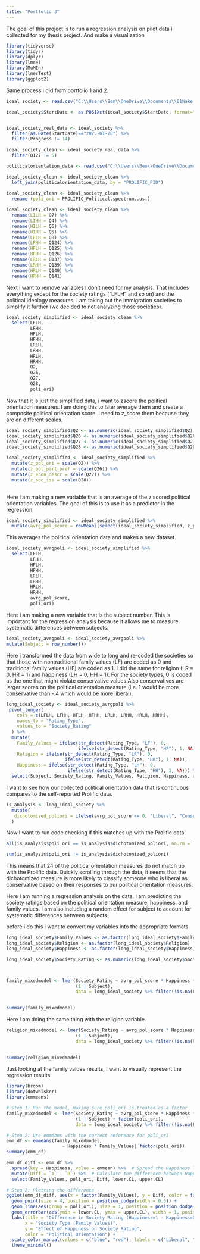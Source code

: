 ```yaml
---
title: "Portfolio 3"
---
```


The goal of this project is to run a regression analysis on pilot data i collected for my thesis project. And make a visualization 

```r
library(tidyverse) 
library(tidyr)
library(dplyr)
library(lme4)
library(MuMIn)
library(lmerTest)
library(ggplot2)

```

Same process i did from portfolio 1 and 2.

```r

ideal_society <- read.csv("C:\\Users\\Ben\\OneDrive\\Documents\\01Wake Forest\\2025SpringDataScience\\IdealSocietyData\\RRRPILOT_IdealSocietiesConservative Values_February 10, 2025_07.27.csv")

ideal_society$StartDate <- as.POSIXct(ideal_society$StartDate, format="%Y-%m-%d %H:%M:%S", tz="UTC")


ideal_society_real_data <- ideal_society %>%
  filter(as.Date(StartDate)=="2025-01-28") %>%
  filter(Progress != 14)

ideal_society_clean <- ideal_society_real_data %>%
  filter(Q127 != 5)

politicalorientation_data <- read.csv("C:\\Users\\Ben\\OneDrive\\Documents\\01Wake Forest\\2025SpringDataScience\\IdealSocietyData\\CopyMergefile.csv")

ideal_society_clean <- ideal_society_clean %>%
  left_join(politicalorientation_data, by = "PROLIFIC_PID")
  
ideal_society_clean <- ideal_society_clean %>%
  rename (poli_ori = PROLIFIC_Political.spectrum..us.)

ideal_society_clean <- ideal_society_clean %>%
  rename(LILH = Q7) %>%
  rename(LIHH = Q4) %>%
  rename(HILH = Q6) %>%
  rename(HIHH = Q5) %>%
  rename(LFLH = Q8) %>%
  rename(LFHH = Q124) %>%
  rename(HFLH = Q125) %>%
  rename(HFHH = Q126) %>%
  rename(LRLH = Q137) %>%
  rename(LRHH = Q139) %>%
  rename(HRLH = Q140) %>%
  rename(HRHH = Q141)

```

Next i want to remove variables I don't need for my analysis. That includes everything except for the society ratings ("LFLH" and so on) and the political ideology measures. I am taking out the immigration societies to simplify it further (we decided to not analyzing those societies).


```r
ideal_society_simplified <- ideal_society_clean %>%
  select(LFLH,
         LFHH,
         HFLH,
         HFHH,
         LRLH,
         LRHH,
         HRLH,
         HRHH,
         Q2,
         Q26,
         Q27,
         Q28,
         poli_ori)
```

Now that it is just the simplified data, i want to zscore the political orientation measures. I am doing this to later average them and create a composite political orientation score. I need to z_score them because they are on different scales.

```r

ideal_society_simplified$Q2 <- as.numeric(ideal_society_simplified$Q2)
ideal_society_simplified$Q26 <- as.numeric(ideal_society_simplified$Q26)
ideal_society_simplified$Q27 <- as.numeric(ideal_society_simplified$Q27)
ideal_society_simplified$Q28 <- as.numeric(ideal_society_simplified$Q28)

ideal_society_simplified <- ideal_society_simplified %>%
  mutate(z_pol_ori = scale(Q2)) %>%
  mutate(z_pol_part_pref = scale(Q26)) %>%
  mutate(z_econ_descr = scale(Q27)) %>%
  mutate(z_soc_iss = scale(Q28))
  
```

Here i am making a new variable that is an average of the z scored political orientation variables. The goal of this is to use it as a predictor in the regression.

```r
ideal_society_simplified <- ideal_society_simplified %>%  
  mutate(avrg_pol_score = rowMeans(select(ideal_society_simplified, z_pol_ori, z_pol_part_pref, z_econ_descr, z_soc_iss), na.rm = TRUE))

```

This averages the political orientation data and makes a new dataset.

```r

ideal_society_avrgpoli <- ideal_society_simplified %>%
  select(LFLH,
         LFHH,
         HFLH,
         HFHH,
         LRLH,
         LRHH,
         HRLH,
         HRHH,
         avrg_pol_score,
         poli_ori)
```


Here I am making a new variable that is the subject number. This is important for the regression analysis because it allows me to measure systematic differences between subjects. 

```r
ideal_society_avrgpoli <- ideal_society_avrgpoli %>%
mutate(Subject = row_number())
```

Here i transformed the data from wide to long and re-coded the societies so that those with nontraditional family values (LF) are coded as 0 and traditional family values (HF) are coded as 1. I did the same for religion (LR = 0, HR = 1) and happiness (LH = 0, HH = 1). For the society types, 0 is coded as the one that might violate conservative values.Also conservatives are larger scores on the political orientation measure (i.e. 1 would be more conservative than -.4 which would be more liberal).

```r
long_ideal_society <- ideal_society_avrgpoli %>%
 pivot_longer(
    cols = c(LFLH, LFHH, HFLH, HFHH, LRLH, LRHH, HRLH, HRHH),
    names_to = "Rating_Type",
    values_to = "Society_Rating"
  ) %>%
  mutate(
    Family_Values = ifelse(str_detect(Rating_Type, "LF"), 0, 
                           ifelse(str_detect(Rating_Type, "HF"), 1, NA)),
    Religion = ifelse(str_detect(Rating_Type, "LR"), 0, 
                      ifelse(str_detect(Rating_Type, "HR"), 1, NA)),
    Happiness = ifelse(str_detect(Rating_Type, "LH"), 0, 
                       ifelse(str_detect(Rating_Type, "HH"), 1, NA))) %>%
  select(Subject, Society_Rating, Family_Values, Religion, Happiness, avrg_pol_score, poli_ori)

```

I want to see how our collected political orientation data that is continuous compares to the self-reported Prolific data.
```r

is_analysis <- long_ideal_society %>%
  mutate(
   dichotomized_poliori = ifelse(avrg_pol_score <= 0, "Liberal", "Conservative")
  )

```

Now I want to run code checking if this matches up with the Prolific data.
```r

all(is_analysis$poli_ori == is_analysis$dichotomized_poliori, na.rm = TRUE)

sum(is_analysis$poli_ori != is_analysis$dichotomized_poliori)
```
This means that 24 of the political orientation measures do not match up with the Prolific data. Quickly scrolling through the data, it seems that the dichotomized measure is more likely to classify someone who is liberal as conservative based on their responses to our political orientation measures. 




Here I am running a regression analysis on the data. I am predicting the society ratings based on the political orientation measure, happiness, and family values. I am also including a random effect for subject to account for systematic differences between subjects.

before i do this i want to convert my variables into the appropriate formats
```r
long_ideal_society$Family_Values <- as.factor(long_ideal_society$Family_Values)
long_ideal_society$Religion <- as.factor(long_ideal_society$Religion)
long_ideal_society$Happiness <- as.factor(long_ideal_society$Happiness)

```

```r



long_ideal_society$Society_Rating <- as.numeric(long_ideal_society$Society_Rating)



family_mixedmodel <- lmer(Society_Rating ~ avrg_pol_score * Happiness * Family_Values + 
                          (1 | Subject), 
                          data = long_ideal_society %>% filter(!is.na(Family_Values)))
                            

summary(family_mixedmodel)

```
Here I am doing the same thing with the religion variable.

```r


religion_mixedmodel <- lmer(Society_Rating ~ avrg_pol_score * Happiness * Religion + 
                          (1 | Subject), 
                          data = long_ideal_society %>% filter(!is.na(Religion)))
                            

summary(religion_mixedmodel)

```

Just looking at the family values results, I want to visually represent the regression results.

```r

library(broom)
library(dotwhisker)
library(emmeans)
```




```r
# Step 1: Run the model, making sure poli_ori is treated as a factor
family_mixedmodel <- lmer(Society_Rating ~ avrg_pol_score * Happiness * Family_Values + 
                          (1 | Subject) + factor(poli_ori), 
                          data = long_ideal_society %>% filter(!is.na(Family_Values)))

# Step 2: Use emmeans with the correct reference for poli_ori
emm_df <- emmeans(family_mixedmodel, 
                     ~ Happiness * Family_Values| factor(poli_ori))
summary(emm_df)
```
```r
emm_df_diff <- emm_df %>%
  spread(key = Happiness, value = emmean) %>%  # Spread the Happiness levels into separate columns
  mutate(Diff = `1` - `0`) %>%  # Calculate the difference between Happiness 1 and 0
  select(Family_Values, poli_ori, Diff, lower.CL, upper.CL)

# Step 2: Plotting the difference
ggplot(emm_df_diff, aes(x = factor(Family_Values), y = Diff, color = factor(poli_ori))) +
  geom_point(size = 4, position = position_dodge(width = 0.5)) + 
  geom_line(aes(group = poli_ori), size = 1, position = position_dodge(width = 0.2)) +
  geom_errorbar(aes(ymin = lower.CL, ymax = upper.CL), width = 1, position = position_dodge(width = 0.2)) +
  labs(title = "Difference in Society Rating (Happiness=1 - Happiness=0) by Society Type and Political Orientation",
       x = "Society Type (Family Values)",
       y = "Effect of Happiness on Society Rating",
       color = "Political Orientation") +
  scale_color_manual(values = c("blue", "red"), labels = c("Liberal", "Conservative")) +
  theme_minimal()
```